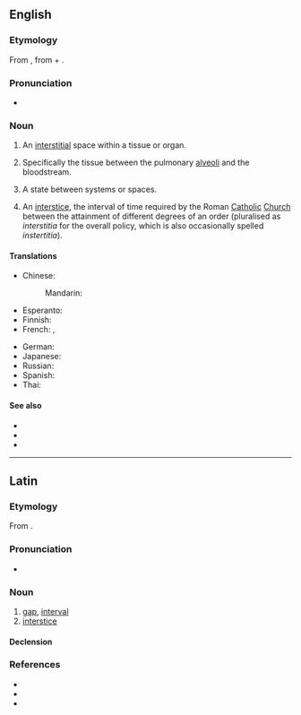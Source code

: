 ==English==

===Etymology===
From {{bor|en|la|interstitium|}}, from {{m|la|inter||between}} + {{m|la|sistō|t=to stand, place}}.

===Pronunciation===
* {{IPA|en|/ˌɪntɚˈstɪʃi.əm/}}

===Noun===
{{en-noun|interstitia}}

# {{lb|en|medicine}} An [[interstitial]] space within a tissue or organ.
# {{lb|en|medicine}} Specifically the tissue between the pulmonary [[alveoli]] and the bloodstream.
# {{lb|en|philosophy}} A state between systems or spaces.
# An [[interstice]], the interval of time required by the Roman [[Catholic]] [[Church]] between the attainment of different degrees of an order (pluralised as ''interstitia'' for the overall policy, which is also occasionally spelled ''instertitia'').

====Translations====
{{trans-top|An interstitial space within a tissue or organ}}
* Chinese:
*: Mandarin: {{t|cmn|間質|tr=jiānzhí}}
* Esperanto: {{t-needed|eo}}
* Finnish: {{t|fi|välitila}}
* French: {{t|fr|intestitium|m}}, {{t|fr|espace interstitiel|m}}
{{trans-mid}}
* German: {{t+|de|Interstitium|n}}
* Japanese: {{t-needed|ja}}
* Russian: {{t-needed|ru}}
* Spanish: {{t-needed|es}}
* Thai: {{t-needed|th}}
{{trans-bottom}}

====See also====
* {{l|en|interstice}}
* {{l|en|interstitial}}
* {{l|en|interstition}}

----

==Latin==

===Etymology===
From {{m|la|interstō}}.

===Pronunciation===
* {{la-IPA}}

===Noun===
{{la-noun|interstitium<2>}}

# [[gap]], [[interval]]
# [[interstice]]

====Declension====
{{la-ndecl|interstitium<2>}}

===References===
* {{R:L&S}}
* {{R:Gaffiot}}
* {{R:NLW}}